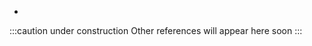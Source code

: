 
* <DisplayChapter chapter='chapter_08' />
:::caution under construction
Other references will appear here soon
:::